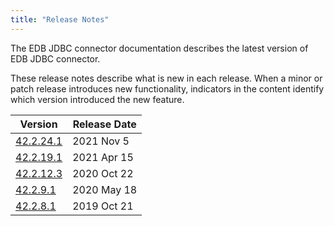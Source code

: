 ```yaml
---
title: "Release Notes"
---
```

The EDB JDBC connector documentation describes the latest version of EDB JDBC connector. 

These release notes describe what is new in each release. When a minor or patch release introduces new functionality, indicators in the content identify which version introduced the new feature.

| Version                                  | Release Date | 
| ---------------------------------------- | ------------ | 
| [42.2.24.1](10_jdbc_42.2.24.1_rel_notes) | 2021 Nov 5   |
| [42.2.19.1](12_jdbc_42.2.19.1_rel_notes) | 2021 Apr 15  |
| [42.2.12.3](14_jdbc_42.2.12.3_rel_notes) | 2020 Oct 22  |
| [42.2.9.1](16_jdbc_42.2.9.1_rel_notes)   | 2020 May 18  |
| [42.2.8.1](18_jdbc_42.2.8.1_rel_notes)   | 2019 Oct 21  |


